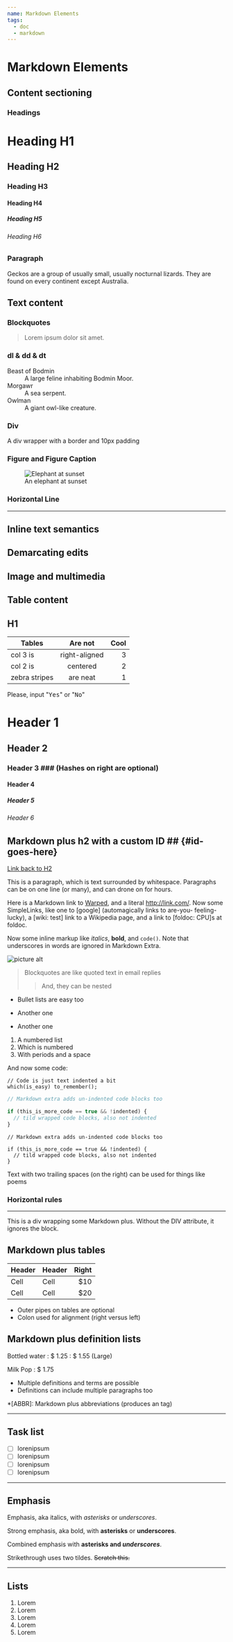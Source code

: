 ```yaml
---
name: Markdown Elements
tags:
  - doc
  - markdown
---
```



# Markdown Elements

## Content sectioning

### Headings

# Heading H1

## Heading H2

### Heading H3

#### Heading H4

##### Heading H5

###### Heading H6

### Paragraph

Geckos are a group of usually small, usually nocturnal lizards. They are found on every continent except Australia.

## Text content

### Blockquotes

> Lorem ipsum dolor sit amet.

### dl & dd & dt

<dl>
<dt>Beast of Bodmin</dt>
<dd>A large feline inhabiting Bodmin Moor.</dd>


<dt>Morgawr</dt>
<dd>A sea serpent.</dd>

<dt>Owlman</dt>
<dd>A giant owl-like creature.</dd>

</dl>


### Div

<div style={{ border: 'solid 1px red', padding: '10px' }}>
  <p>A div wrapper with a border and 10px padding</p>
</div>

### Figure and Figure Caption

<figure>
  <img
    width={200}
    src="https://interactive-examples.mdn.mozilla.net/media/cc0-images/elephant-660-480.jpg"
    alt="Elephant at sunset"
  ></img>
  <figcaption>An elephant at sunset</figcaption>
</figure>

### Horizontal Line

<hr />

## Inline text semantics

## Demarcating edits

## Image and multimedia

## Table content

## H1

| Tables        |    Are not    | Cool |
| ------------- | :-----------: | ---: |
| col 3 is      | right-aligned |    3 |
| col 2 is      |   centered    |    2 |
| zebra stripes |   are neat    |    1 |

Please, input "<kbd>Yes</kbd>" or "<kbd>No</kbd>"

# Header 1

## Header 2

### Header 3 ### (Hashes on right are optional)

#### Header 4

##### Header 5

###### Header 6

## Markdown plus h2 with a custom ID ## {#id-goes-here}

[Link back to H2](#id-goes-here)

This is a paragraph, which is text surrounded by whitespace. Paragraphs can be on one
line (or many), and can drone on for hours.

Here is a Markdown link to [Warped](https://warpedvisions.org), and a literal <http://link.com/>.
Now some SimpleLinks, like one to [google] (automagically links to are-you-
feeling-lucky), a [wiki: test] link to a Wikipedia page, and a link to
[foldoc: CPU]s at foldoc.

Now some inline markup like _italics_, **bold**, and `code()`. Note that underscores in
words are ignored in Markdown Extra.

![picture alt](/images/photo.jpeg 'Title is optional')

> Blockquotes are like quoted text in email replies
>
> > And, they can be nested

- Bullet lists are easy too

* Another one

- Another one

1. A numbered list
2. Which is numbered
3. With periods and a space

And now some code:

    // Code is just text indented a bit
    which(is_easy) to_remember();

```js
// Markdown extra adds un-indented code blocks too

if (this_is_more_code == true && !indented) {
  // tild wrapped code blocks, also not indented
}
```

```tsx
// Markdown extra adds un-indented code blocks too

if (this_is_more_code == true && !indented) {
  // tild wrapped code blocks, also not indented
}
```

Text with
two trailing spaces
(on the right)
can be used
for things like poems

### Horizontal rules

---

<div class="custom-class" markdown="1">
  This is a div wrapping some Markdown plus. Without the DIV attribute, it ignores the block.
</div>

## Markdown plus tables

| Header | Header | Right |
| ------ | ------ | ----: |
| Cell   | Cell   |  \$10 |
| Cell   | Cell   |  \$20 |

- Outer pipes on tables are optional
- Colon used for alignment (right versus left)

## Markdown plus definition lists

Bottled water
: $ 1.25
: $ 1.55 (Large)

Milk
Pop
: \$ 1.75

- Multiple definitions and terms are possible
- Definitions can include multiple paragraphs too

\*[ABBR]: Markdown plus abbreviations (produces an <abbr/> tag)

---

## Task list

- [ ] lorenipsum
- [ ] lorenipsum
- [ ] lorenipsum
- [ ] lorenipsum

---

## Emphasis

Emphasis, aka italics, with _asterisks_ or _underscores_.

Strong emphasis, aka bold, with **asterisks** or **underscores**.

Combined emphasis with **asterisks and _underscores_**.

Strikethrough uses two tildes. ~~Scratch this.~~

---

## Lists

1. Lorem
2. Lorem
3. Lorem
4. Lorem
5. Lorem
